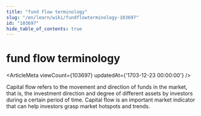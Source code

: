 ```yaml
---
title: "fund flow terminology"
slug: "/en/learn/wiki/fundflowterminology-103697"
id: "103697"
hide_table_of_contents: true
---
```



# fund flow terminology

<ArticleMeta viewCount={103697} updatedAt={'1703-12-23 00:00:00'} />

Capital flow refers to the movement and direction of funds in the market, that is, the investment direction and degree of different assets by investors during a certain period of time. Capital flow is an important market indicator that can help investors grasp market hotspots and trends.

